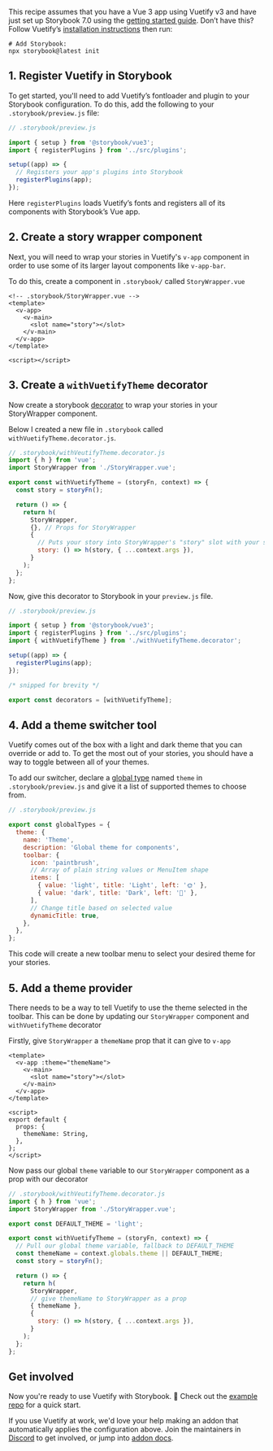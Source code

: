 <Callout variant="neutral" icon="ℹ️" title="Prerequisites">

This recipe assumes that you have a Vue 3 app using Vuetify v3 and have just set up Storybook 7.0 using the [getting started guide](/docs/7.0/vue/get-started/install). Don’t have this? Follow Vuetify’s [installation instructions](https://next.vuetifyjs.com/en/getting-started/installation/#installation) then run:

```shell
# Add Storybook:
npx storybook@latest init
```

</Callout>

## 1. Register Vuetify in Storybook

To get started, you'll need to add Vuetify’s fontloader and plugin to your Storybook configuration.
To do this, add the following to your `.storybook/preview.js` file:

```js
// .storybook/preview.js

import { setup } from '@storybook/vue3';
import { registerPlugins } from '../src/plugins';

setup((app) => {
  // Registers your app's plugins into Storybook
  registerPlugins(app);
});
```

Here `registerPlugins` loads Vuetify’s fonts and registers all of its components with Storybook’s Vue app.

## 2. Create a story wrapper component

Next, you will need to wrap your stories in Vuetify's `v-app` component in order to use some of its larger layout components like `v-app-bar`.

To do this, create a component in `.storybook/` called `StoryWrapper.vue`

```vue
<!-- .storybook/StoryWrapper.vue -->
<template>
  <v-app>
    <v-main>
      <slot name="story"></slot>
    </v-main>
  </v-app>
</template>

<script></script>
```

## 3. Create a `withVuetifyTheme` decorator
Now create a storybook [decorator](/docs/vue/writing-stories/decorators) to wrap your stories in your StoryWrapper component.

Below I created a new file in `.storybook` called `withVuetifyTheme.decorator.js`.

```js
// .storybook/withVeutifyTheme.decorator.js
import { h } from 'vue';
import StoryWrapper from './StoryWrapper.vue';

export const withVuetifyTheme = (storyFn, context) => {
  const story = storyFn();

  return () => {
    return h(
      StoryWrapper,
      {}, // Props for StoryWrapper
      {
        // Puts your story into StoryWrapper's "story" slot with your story args
        story: () => h(story, { ...context.args }),
      }
    );
  };
};
```

Now, give this decorator to Storybook in your `preview.js` file.

```js
// .storybook/preview.js

import { setup } from '@storybook/vue3';
import { registerPlugins } from '../src/plugins';
import { withVuetifyTheme } from './withVuetifyTheme.decorator';

setup((app) => {
  registerPlugins(app);
});

/* snipped for brevity */

export const decorators = [withVuetifyTheme];
```


## 4. Add a theme switcher tool

Vuetify comes out of the box with a light and dark theme that you can override or add to. To get the most out of your stories, you should have a way to toggle between all of your themes.

To add our switcher, declare a [global type](/docs/vue/essentials/toolbars-and-globals) named `theme` in `.storybook/preview.js` and give it a list of supported themes to choose from.

```js
// .storybook/preview.js

export const globalTypes = {
  theme: {
    name: 'Theme',
    description: 'Global theme for components',
    toolbar: {
      icon: 'paintbrush',
      // Array of plain string values or MenuItem shape
      items: [
        { value: 'light', title: 'Light', left: '🌞' },
        { value: 'dark', title: 'Dark', left: '🌛' },
      ],
      // Change title based on selected value
      dynamicTitle: true,
    },
  },
};
```

This code will create a new toolbar menu to select your desired theme for your stories.

## 5. Add a theme provider

There needs to be a way to tell Vuetify to use the theme selected in the toolbar.
This can be done by updating our `StoryWrapper` component and `withVuetifyTheme` decorator

Firstly, give `StoryWrapper` a `themeName` prop that it can give to `v-app`

```vue
<template>
  <v-app :theme="themeName">
    <v-main>
      <slot name="story"></slot>
    </v-main>
  </v-app>
</template>

<script>
export default {
  props: {
    themeName: String,
  },
};
</script>
```

Now pass our global `theme` variable to our `StoryWrapper` component as a prop with our decorator

```js
// .storybook/withVeutifyTheme.decorator.js
import { h } from 'vue';
import StoryWrapper from './StoryWrapper.vue';

export const DEFAULT_THEME = 'light';

export const withVuetifyTheme = (storyFn, context) => {
  // Pull our global theme variable, fallback to DEFAULT_THEME
  const themeName = context.globals.theme || DEFAULT_THEME;
  const story = storyFn();

  return () => {
    return h(
      StoryWrapper,
      // give themeName to StoryWrapper as a prop
      { themeName },
      {
        story: () => h(story, { ...context.args }),
      }
    );
  };
};
```

## Get involved

Now you're ready to use Vuetify with Storybook. 🎉 Check out the [example repo](https://github.com/Integrayshaun/vue3-vuetify-storybook-recipe-example) for a quick start.

If you use Vuetify at work, we'd love your help making an addon that automatically applies the configuration above. Join the maintainers in [Discord](https://discord.gg/storybook) to get involved, or jump into [addon docs](/docs/addons).
